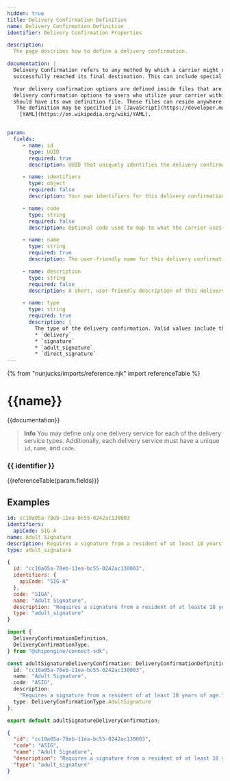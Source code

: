 ```yaml
---
hidden: true
title: Delivery Confirmation Definition
name: Delivery Confirmation Definition
identifier: Delivery Confirmation Properties

description:
  The page describes how to define a delivery confirmation.

documentation: |
  Delivery Confirmation refers to any method by which a carrier might notify or confirm for the sender that a shipment has
  successfully reached its final destination. This can include special services such as obtaining a signature upon delivery.

  Your delivery confirmation options are defined inside files that are then used by the [ShipEngine Connect](./../index.mdx) to offer these
  delivery confirmation options to users who utilize your carrier within one of our e-commerce applications. Each delivery service that you wish to offer
  should have its own definition file. These files can reside anywhere within your application as long as their locations are specified in the [Carrier Application Definition](./carrier.mdx) file.
   The definition may be specified in [JavaScript](https://developer.mozilla.org/en-US/docs/Web/JavaScript), [TypeScript](https://www.typescriptlang.org/), [JSON](https://developer.mozilla.org/en-US/docs/Web/JavaScript/Reference/Global_Objects/JSON), or
    [YAML](https://en.wikipedia.org/wiki/YAML).


param:
  fields:
     - name: id
       type: UUID
       required: true
       description: UUID that uniquely identifies the delivery confirmation. This ID should never change.

     - name: identifiers
       type: object
       required: false
       description: Your own identifiers for this delivery confirmation.

     - name: code
       type: string
       required: false
       description: Optional code used to map to what the carrier uses to identify the delivery confirmation.

     - name: name
       type: string
       required: true
       description: The user-friendly name for this delivery confirmation (e.g. "Adult Signature", "Authority to Leave").

     - name: description
       type: string
       required: false
       description: A short, user-friendly description of this delivery confirmation type.

     - name: type
       type: string
       required: true
       description: |
         The type of the delivery confirmation. Valid values include the following:
         * `delivery`
         * `signature`
         * `adult_signature`
         * `direct_signature`
---
```



  {% from "nunjucks/imports/reference.njk" import referenceTable %}

  {{name}}
  ===============================================
  {{documentation}}

  > **Info**
  > You may define only one delivery service for each of the delivery service types. Additionally, each delivery service must
  > have a unique `id`, `name`, and `code`.

  ###   {{ identifier }}
  {{referenceTable(param.fields)}}


  Examples
  -----------------------------------------------

```yaml
id: cc10a05a-78eb-11ea-bc55-0242ac130003
identifiers:
  apiCode: SIG-A
name: Adult Signature
description: Requires a signature from a resident of at least 18 years of age.
type: adult_signature
```

```javascript
{
  id: "cc10a05a-78eb-11ea-bc55-0242ac130003",
  identifiers: {
    apiCode: "SIG-A"
  },
  code: "SIGA",
  name: "Adult Signature",
  description: "Requires a signature from a resident of at leaste 18 years of age."
  type: "adult_signature"
}

```
```typescript
import {
  DeliveryConfirmationDefinition,
  DeliveryConfirmationType,
} from "@shipengine/connect-sdk";

const adultSignatureDeliveryConfirmation: DeliveryConfirmationDefinition = {
  id: "cc10a05a-78eb-11ea-bc55-0242ac130003",
  name: "Adult Signature",
  code: "ASIG",
  description:
    "Requires a signature from a resident of at least 18 years of age.",
  type: DeliveryConfirmationType.AdultSignature
};

export default adultSignatureDeliveryConfirmation;

```
```json
{
  "id": "cc10a05a-78eb-11ea-bc55-0242ac130003",
  "code": "ASIG",
  "name": "Adult Signature",
  "description": "Requires a signature from a resident of at least 18 years of age.",
  "type": "adult_signature"
}
```
